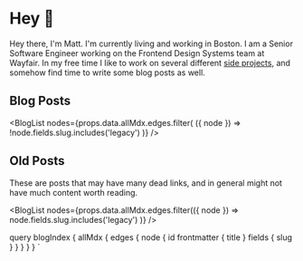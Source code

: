 
# Hey 👋

Hey there, I'm Matt. I'm currently living and working in Boston.
I am a Senior Software Engineer working on the Frontend Design Systems team at Wayfair. In my free time
I like to work on several different [side projects](https://github.com/hamlim), and somehow find time to
write some blog posts as well.

## Blog Posts

<BlogList
  nodes={props.data.allMdx.edges.filter(
    ({ node }) => !node.fields.slug.includes('legacy')
  )}
/>

## Old Posts

These are posts that may have many dead links, and in general might not have
much content worth reading.

<BlogList
  nodes={props.data.allMdx.edges.filter(({ node }) =>
    node.fields.slug.includes('legacy')
  )}
/>

  query blogIndex {
    allMdx {
      edges {
        node {
          id
          frontmatter {
            title
          }
          fields {
            slug
          }
        }
      }
    }
  }
`
